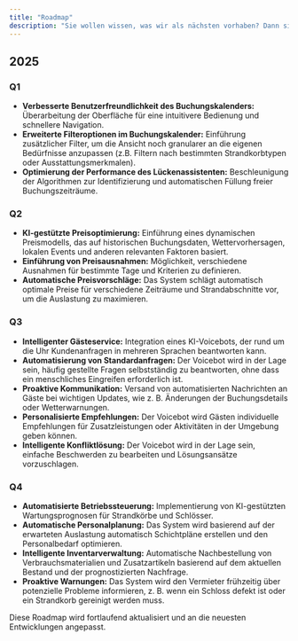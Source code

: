 ```yaml
---
title: "Roadmap"
description: "Sie wollen wissen, was wir als nächsten vorhaben? Dann sind Sie hier genau richtig"
---
```


## 2025

### Q1

-   **Verbesserte Benutzerfreundlichkeit des Buchungskalenders:** Überarbeitung der Oberfläche für eine intuitivere Bedienung und schnellere Navigation.
-   **Erweiterte Filteroptionen im Buchungskalender:**  Einführung zusätzlicher Filter, um die Ansicht noch granularer an die eigenen Bedürfnisse anzupassen (z.B. Filtern nach bestimmten Strandkorbtypen oder Ausstattungsmerkmalen).
-   **Optimierung der Performance des Lückenassistenten:** Beschleunigung der Algorithmen zur Identifizierung und automatischen Füllung freier Buchungszeiträume.

### Q2

-   **KI-gestützte Preisoptimierung:** Einführung eines dynamischen Preismodells, das auf historischen Buchungsdaten, Wettervorhersagen, lokalen Events und anderen relevanten Faktoren basiert.
-   **Einführung von Preisausnahmen:** Möglichkeit, verschiedene Ausnahmen für bestimmte Tage und Kriterien zu definieren.
-   **Automatische Preisvorschläge:** Das System schlägt automatisch optimale Preise für verschiedene Zeiträume und Strandabschnitte vor, um die Auslastung zu maximieren.

### Q3

-   **Intelligenter Gästeservice:** Integration eines KI-Voicebots, der rund um die Uhr Kundenanfragen in mehreren Sprachen beantworten kann.
-   **Automatisierung von Standardanfragen:** Der Voicebot wird in der Lage sein, häufig gestellte Fragen selbstständig zu beantworten, ohne dass ein menschliches Eingreifen erforderlich ist.
-   **Proaktive Kommunikation:** Versand von automatisierten Nachrichten an Gäste bei wichtigen Updates, wie z. B. Änderungen der Buchungsdetails oder Wetterwarnungen.
-   **Personalisierte Empfehlungen:** Der Voicebot wird Gästen individuelle Empfehlungen für Zusatzleistungen oder Aktivitäten in der Umgebung geben können.
-   **Intelligente Konfliktlösung:** Der Voicebot wird in der Lage sein, einfache Beschwerden zu bearbeiten und Lösungsansätze vorzuschlagen.

### Q4

-   **Automatisierte Betriebssteuerung:** Implementierung von KI-gestützten Wartungsprognosen für Strandkörbe und Schlösser.
-   **Automatische Personalplanung:** Das System wird basierend auf der erwarteten Auslastung automatisch Schichtpläne erstellen und den Personalbedarf optimieren.
-   **Intelligente Inventarverwaltung:** Automatische Nachbestellung von Verbrauchsmaterialien und Zusatzartikeln basierend auf dem aktuellen Bestand und der prognostizierten Nachfrage.
-   **Proaktive Warnungen:** Das System wird den Vermieter frühzeitig über potenzielle Probleme informieren, z. B. wenn ein Schloss defekt ist oder ein Strandkorb gereinigt werden muss.

<Tip>
    Diese Roadmap wird fortlaufend aktualisiert und an die neuesten Entwicklungen angepasst.
</Tip>
